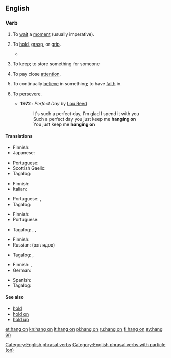 ==English==

===Verb===
{{en-verb|head=[[hang]] [[on]]|hangs on|hanging on|hung on}}

# {{context|idiomatic|lang=en}} To [[wait]] a [[moment]] (usually imperative).
#: {{usex|lang=en|'''Hang on'''. Let me check.}}
# To [[hold]], [[grasp]], or [[grip]].
#: {{usex|lang=en|'''Hang on''' to the handle so you don't drop it.}}
#* {{quote-book|year=1913|author={{w|Joseph C. Lincoln}}|chapter=7
|title=[http://openlibrary.org/works/OL5535161W Mr. Pratt's Patients]
|passage=Old Applegate, in the stern, just set and looked at me, and Lord James, amidship, waved both arms and kept hollering for help. I took a couple of everlasting big strokes and managed to grab hold of the skiff's rail, close to the stern. Then, for a jiffy, I '''hung on''' and fought for breath.}}
# {{context|idiomatic|lang=en}} To keep; to store something for someone
#: {{usex|lang=en|'''Hang on''' to my jacket until I get back.}}
# {{context|idiomatic|lang=en}} To pay close [[attention]].
#: {{usex|lang=en|The audience '''hangs on''' his every word.}}
# {{context|idiomatic|lang=en}} To continually [[believe]] in something; to have [[faith]] in.
#: {{usex|lang=en|He's got a philosophy he '''hangs on''' to.}}
# {{context|idiomatic|lang=en}} To [[persevere]].
#: {{usex|lang=en|Just '''hang on''' and keep going; this pain won't last forever.}}
#* '''1972''' : ''Perfect Day'' by [[w:Lou Reed|Lou Reed]]
#*: It's such a perfect day, I'm glad I spend it with you
#*: Such a perfect day you just keep me '''hanging on'''
#*: You just keep me '''hanging on'''

====Translations====
{{trans-top|wait a minute}}
* Finnish: {{t+|fi|odottaa}}
* Japanese: {{t|ja|どっこい|tr=dokkoi}}
{{trans-mid}}
* Portuguese: {{t|pt|esperar aí}}
* Scottish Gaelic: {{t|gd|dad ort}}
* Tagalog: {{t+|tl|sandali}}
{{trans-bottom}}

{{trans-top|to hold, grasp, or grip}}
* Finnish: {{t|fi|pitää kiinni}}
* Italian: {{t+|it|afferrare}}
{{trans-mid}}
* Portuguese: {{t|pt|agarrar}}, {{t|pt|agarrar-se}}
* Tagalog: {{t|tl|hawak}}
{{trans-bottom}}

{{trans-top|to keep; to store something for someone}}
* Finnish: {{t+|fi|säilyttää}}
* Portuguese: {{t+|pt|guardar}}
{{trans-mid}}
* Tagalog: {{t|tl|pahawak}}, {{t|tl|pabantay}}, {{t|tl|patago}}
{{trans-bottom}}

{{trans-top|continually believe in something}}
* Finnish: {{t|fi|pitää kiinni}}
* Russian: {{t+|ru|придерживаться}} (взглядов)
{{trans-mid}}
* Tagalog: {{t|tl|magtiwala}}, {{t|tl|maniwala}}
{{trans-bottom}}

{{trans-top|persevere}}
* Finnish: {{t|fi|sinnitellä}}, {{t|fi|purra hammasta}}
* German: {{t+|de|durchhalten}}
{{trans-mid}}
* Spanish: {{t+|es|aguantar}}
* Tagalog: {{t|tl|magpakatatag}}
{{trans-bottom}}

====See also====
* [[hold]]
* [[hold on]]
* [[hold up]]

[[Category:English phrasal verbs]]
[[Category:English phrasal verbs with particle (on)]]

[[et:hang on]]
[[kn:hang on]]
[[lt:hang on]]
[[pl:hang on]]
[[ru:hang on]]
[[fi:hang on]]
[[sv:hang on]]